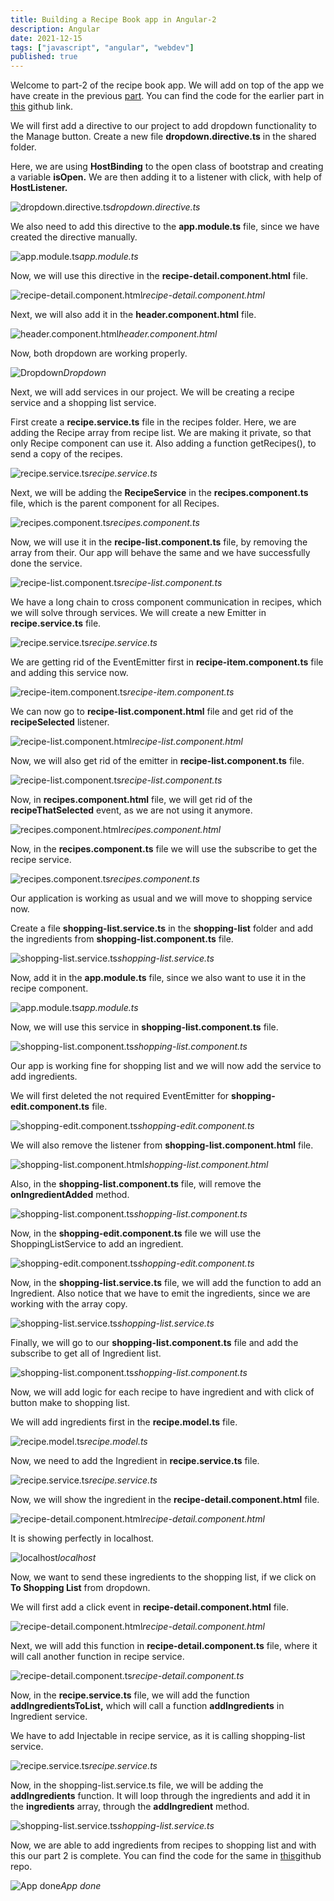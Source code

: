 ```yaml
---
title: Building a Recipe Book app in Angular-2
description: Angular
date: 2021-12-15
tags: ["javascript", "angular", "webdev"]
published: true
---
```



Welcome to part-2 of the recipe book app. We will add on top of the app we have create in the previous [part](https://thewebdev.tech/recipe-book-1). You can find the code for the earlier part in [this](https://github.com/nabendu82/recipe-book) github link.

We will first add a directive to our project to add dropdown functionality to the Manage button. Create a new file **dropdown.directive.ts** in the shared folder.

Here, we are using **HostBinding** to the open class of bootstrap and creating a variable **isOpen.** We are then adding it to a listener with click, with help of **HostListener.**

![dropdown.directive.ts](https://res.cloudinary.com/dxkxvfo2o/image/upload/v1660739487/New-blogs/ankit-10/2_kvxcdk.png)_dropdown.directive.ts_

We also need to add this directive to the **app.module.ts** file, since we have created the directive manually.

![app.module.ts](https://res.cloudinary.com/dxkxvfo2o/image/upload/v1660739488/New-blogs/ankit-10/3_w6z0ae.png)_app.module.ts_

Now, we will use this directive in the **recipe-detail.component.html** file.

![recipe-detail.component.html](https://res.cloudinary.com/dxkxvfo2o/image/upload/v1660739487/New-blogs/ankit-10/4_bzxahy.png)_recipe-detail.component.html_

Next, we will also add it in the **header.component.html** file.

![header.component.html](https://res.cloudinary.com/dxkxvfo2o/image/upload/v1660739487/New-blogs/ankit-10/5_jacaei.png)_header.component.html_

Now, both dropdown are working properly.

![Dropdown](https://res.cloudinary.com/dxkxvfo2o/image/upload/v1660739488/New-blogs/ankit-10/6_qjiwmz.png)_Dropdown_

Next, we will add services in our project. We will be creating a recipe service and a shopping list service.

First create a **recipe.service.ts** file in the recipes folder. Here, we are adding the Recipe array from recipe list. We are making it private, so that only Recipe component can use it. Also adding a function getRecipes(), to send a copy of the recipes.

![recipe.service.ts](https://res.cloudinary.com/dxkxvfo2o/image/upload/v1660739488/New-blogs/ankit-10/7_qevleo.png)_recipe.service.ts_

Next, we will be adding the **RecipeService** in the **recipes.component.ts** file, which is the parent component for all Recipes.

![recipes.component.ts](https://res.cloudinary.com/dxkxvfo2o/image/upload/v1660739488/New-blogs/ankit-10/8_bf4sdz.png)_recipes.component.ts_

Now, we will use it in the **recipe-list.component.ts** file, by removing the array from their. Our app will behave the same and we have successfully done the service.

![recipe-list.component.ts](https://res.cloudinary.com/dxkxvfo2o/image/upload/v1660739488/New-blogs/ankit-10/9_ducacm.png)_recipe-list.component.ts_

We have a long chain to cross component communication in recipes, which we will solve through services. We will create a new Emitter in **recipe.service.ts** file.

![recipe.service.ts](https://res.cloudinary.com/dxkxvfo2o/image/upload/v1660739488/New-blogs/ankit-10/10_gnwgky.png)_recipe.service.ts_

We are getting rid of the EventEmitter first in **recipe-item.component.ts** file and adding this service now.

![recipe-item.component.ts](https://res.cloudinary.com/dxkxvfo2o/image/upload/v1660739489/New-blogs/ankit-10/11_zpw03a.png)_recipe-item.component.ts_

We can now go to **recipe-list.component.html** file and get rid of the **recipeSelected** listener.

![recipe-list.component.html](https://res.cloudinary.com/dxkxvfo2o/image/upload/v1660739489/New-blogs/ankit-10/12_ghlgu4.png)_recipe-list.component.html_

Now, we will also get rid of the emitter in **recipe-list.component.ts** file.

![recipe-list.component.ts](https://res.cloudinary.com/dxkxvfo2o/image/upload/v1660739489/New-blogs/ankit-10/13_eqlfoa.png)_recipe-list.component.ts_

Now, in **recipes.component.html** file, we will get rid of the **recipeThatSelected** event, as we are not using it anymore.

![recipes.component.html](https://res.cloudinary.com/dxkxvfo2o/image/upload/v1660739489/New-blogs/ankit-10/14_wtonya.png)_recipes.component.html_

Now, in the **recipes.component.ts** file we will use the subscribe to get the recipe service.

![recipes.component.ts](https://res.cloudinary.com/dxkxvfo2o/image/upload/v1660739489/New-blogs/ankit-10/15_o51rvc.png)_recipes.component.ts_

Our application is working as usual and we will move to shopping service now.

Create a file **shopping-list.service.ts** in the **shopping-list** folder and add the ingredients from **shopping-list.component.ts** file.

![shopping-list.service.ts](https://res.cloudinary.com/dxkxvfo2o/image/upload/v1660739489/New-blogs/ankit-10/16_mnbgyf.png)_shopping-list.service.ts_

Now, add it in the **app.module.ts** file, since we also want to use it in the recipe component.

![app.module.ts](https://res.cloudinary.com/dxkxvfo2o/image/upload/v1660739489/New-blogs/ankit-10/17_nwx4wr.png)_app.module.ts_

Now, we will use this service in **shopping-list.component.ts** file.

![shopping-list.component.ts](https://res.cloudinary.com/dxkxvfo2o/image/upload/v1660739490/New-blogs/ankit-10/18_koh21a.png)_shopping-list.component.ts_

Our app is working fine for shopping list and we will now add the service to add ingredients.

We will first deleted the not required EventEmitter for **shopping-edit.component.ts** file.

![shopping-edit.component.ts](https://res.cloudinary.com/dxkxvfo2o/image/upload/v1660739490/New-blogs/ankit-10/19_qckfvl.png)_shopping-edit.component.ts_

We will also remove the listener from **shopping-list.component.html** file.

![shopping-list.component.html](https://res.cloudinary.com/dxkxvfo2o/image/upload/v1660739490/New-blogs/ankit-10/20_pxffp5.png)_shopping-list.component.html_

Also, in the **shopping-list.component.ts** file, will remove the **onIngredientAdded** method.

![shopping-list.component.ts](https://res.cloudinary.com/dxkxvfo2o/image/upload/v1660739490/New-blogs/ankit-10/21_cvlak2.png)_shopping-list.component.ts_

Now, in the **shopping-edit.component.ts** file we will use the ShoppingListService to add an ingredient.

![shopping-edit.component.ts](https://res.cloudinary.com/dxkxvfo2o/image/upload/v1660739490/New-blogs/ankit-10/22_tmmmsc.png)_shopping-edit.component.ts_

Now, in the **shopping-list.service.ts** file, we will add the function to add an Ingredient. Also notice that we have to emit the ingredients, since we are working with the array copy.

![shopping-list.service.ts](https://res.cloudinary.com/dxkxvfo2o/image/upload/v1660739490/New-blogs/ankit-10/23_ayv9mc.png)_shopping-list.service.ts_

Finally, we will go to our **shopping-list.component.ts** file and add the subscribe to get all of Ingredient list.

![shopping-list.component.ts](https://res.cloudinary.com/dxkxvfo2o/image/upload/v1660739491/New-blogs/ankit-10/24_xue4iy.png)_shopping-list.component.ts_

Now, we will add logic for each recipe to have ingredient and with click of button make to shopping list.

We will add ingredients first in the **recipe.model.ts** file.

![recipe.model.ts](https://res.cloudinary.com/dxkxvfo2o/image/upload/v1660739491/New-blogs/ankit-10/25_fseve1.png)_recipe.model.ts_

Now, we need to add the Ingredient in **recipe.service.ts** file.

![recipe.service.ts](https://res.cloudinary.com/dxkxvfo2o/image/upload/v1660739491/New-blogs/ankit-10/26_bxfipy.png)_recipe.service.ts_

Now, we will show the ingredient in the **recipe-detail.component.html** file.

![recipe-detail.component.html](https://res.cloudinary.com/dxkxvfo2o/image/upload/v1660739491/New-blogs/ankit-10/27_rhkf5p.png)_recipe-detail.component.html_

It is showing perfectly in localhost.

![localhost](https://res.cloudinary.com/dxkxvfo2o/image/upload/v1660739491/New-blogs/ankit-10/28_pcawaw.png)_localhost_

Now, we want to send these ingredients to the shopping list, if we click on **To Shopping List** from dropdown.

We will first add a click event in **recipe-detail.component.html** file.

![recipe-detail.component.html](https://res.cloudinary.com/dxkxvfo2o/image/upload/v1660739492/New-blogs/ankit-10/29_mzwavu.png)_recipe-detail.component.html_

Next, we will add this function in **recipe-detail.component.ts** file, where it will call another function in recipe service.

![recipe-detail.component.ts](https://res.cloudinary.com/dxkxvfo2o/image/upload/v1660739492/New-blogs/ankit-10/30_htaq6p.png)_recipe-detail.component.ts_

Now, in the **recipe.service.ts** file, we will add the function **addIngredientsToList,** which will call a function **addIngredients** in Ingredient service.

We have to add Injectable in recipe service, as it is calling shopping-list service.

![recipe.service.ts](https://res.cloudinary.com/dxkxvfo2o/image/upload/v1660739492/New-blogs/ankit-10/31_snfmjq.png)_recipe.service.ts_

Now, in the shopping-list.service.ts file, we will be adding the **addIngredients** function. It will loop through the ingredients and add it in the **ingredients** array, through the **addIngredient** method.

![shopping-list.service.ts](https://res.cloudinary.com/dxkxvfo2o/image/upload/v1660739492/New-blogs/ankit-10/32_izap6x.png)_shopping-list.service.ts_

Now, we are able to add ingredients from recipes to shopping list and with this our part 2 is complete. You can find the code for the same in [this](https://github.com/nabendu82/recipe-book-v2)github repo.

![App done](https://res.cloudinary.com/dxkxvfo2o/image/upload/v1660739493/New-blogs/ankit-10/33_vz69td.gif)_App done_
